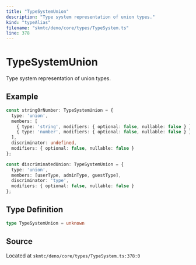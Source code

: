 ```yaml
---
title: "TypeSystemUnion"
description: "Type system representation of union types."
kind: "typeAlias"
filename: "skmtc/deno/core/types/TypeSystem.ts"
line: 378
---
```


# TypeSystemUnion

Type system representation of union types.


## Example

```typescript
const stringOrNumber: TypeSystemUnion = {
  type: 'union',
  members: [
    { type: 'string', modifiers: { optional: false, nullable: false } },
    { type: 'number', modifiers: { optional: false, nullable: false } }
  ],
  discriminator: undefined,
  modifiers: { optional: false, nullable: false }
};

const discriminatedUnion: TypeSystemUnion = {
  type: 'union',
  members: [userType, adminType, guestType],
  discriminator: 'type',
  modifiers: { optional: false, nullable: false }
};
```

## Type Definition

```typescript
type TypeSystemUnion = unknown
```

## Source

Located at `skmtc/deno/core/types/TypeSystem.ts:378:0`

